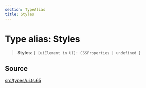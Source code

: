```yaml
---
section: TypeAlias
title: Styles
---
```


# Type alias: Styles

> **Styles**: `{ [uiElement in UI]: CSSProperties | undefined }`

## Source

[src/types/ui.ts:65](https://github.com/gpbl/react-day-picker/blob/45cca307e/src/types/ui.ts#L65)
